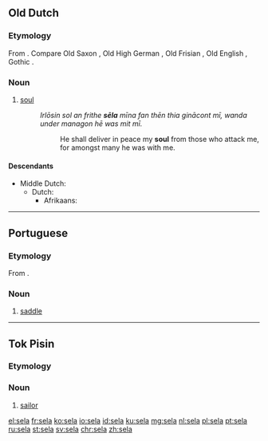 {{also|Sela}}
==Old Dutch==

===Etymology===
From {{etyl|gem-pro|odt}} {{term/t|gem-pro|*saiwalō}}. Compare Old Saxon {{term/t|osx|sēola}}, Old High German {{term/t|goh|sēla}}, Old Frisian {{term|sēla|lang=ofs}}, Old English {{term/t|ang|sāwol}}, Gothic {{term|𐍃𐌰𐌹𐍅𐌰𐌻𐌰|tr=saiwala|lang=got}}.

===Noun===
{{head|odt|noun|g=f|head=sēla}}

# [[soul]]
#: ''Irlōsin sol an frithe '''sēla''' mīna fan thēn thia ginācont mī, wanda under managon hē was mit mī.''
#:: He shall deliver in peace my '''soul''' from those who attack me, for amongst many he was with me.

====Descendants====
* Middle Dutch: {{l|dum|siele}}
** Dutch: {{l|nl|ziel}}
*** Afrikaans: {{l|af|siel}}

----

==Portuguese==

===Etymology===
From {{etyl|la|pt}} {{term|sella|lang=la}}.

===Noun===
{{pt-noun|f}}

# [[saddle]]

----

==Tok Pisin==
===Etymology===
{{etyl|en|tpi}} {{term|sailor|lang=en}}

===Noun===
{{head|tpi|noun}}

# [[sailor]]

[[el:sela]]
[[fr:sela]]
[[ko:sela]]
[[io:sela]]
[[id:sela]]
[[ku:sela]]
[[mg:sela]]
[[nl:sela]]
[[pl:sela]]
[[pt:sela]]
[[ru:sela]]
[[st:sela]]
[[sv:sela]]
[[chr:sela]]
[[zh:sela]]